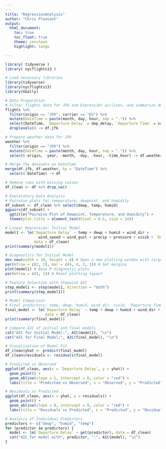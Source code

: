 ```yaml
---
---
title: "RegressionAnalysis"
author: "Chris Pleasant"
output:
  html_document:
    toc: true
    toc_float: true
    theme: cerulean
    highlight: tango

---
```





```r
 
library( tidyverse )
library( nycflights13 )
```


```r
# Load necessary libraries
library(tidyverse)
library(nycflights13)
library(GGally)

# Data Preparation
# Filter flights data for JFK and ExpressJet airlines, and summarize departure delays
flights %>%
  filter(origin == "JFK", carrier == "EV") %>%
  mutate(DateTime = paste(month, day, hour, sep = ".")) %>%
  select(DateTime, `Departure Delay` = dep_delay, `Departure Time` = sched_dep_time) %>%
  droplevels() -> df.jfk

# Prepare weather data for JFK
weather %>%
  filter(origin == "JFK") %>%
  mutate(DateTime = paste(month, day, hour, sep = ".")) %>%
  select(-origin, -year, -month, -day, -hour, -time_hour) -> df.weather

# Merge the datasets on DateTime
merge(df.jfk, df.weather, by = "DateTime") %>%
  select(-DateTime) -> df

# Remove rows with missing values
df_clean <- df %>% drop_na()

# Exploratory Data Analysis
# Pairwise plots for temperature, dewpoint, and humidity
df_subset <- df_clean %>% select(dewp, temp, humid)
ggpairs(df_subset) +
  ggtitle("Pairwise Plot of Dewpoint, Temperature, and Humidity") +
  theme(plot.title = element_text(hjust = 0.5, size = 14))

# Linear Regression: Initial Model
model1 <- lm(`Departure Delay` ~ temp + dewp + humid + wind_dir + 
               wind_speed + wind_gust + precip + pressure + visib + `Departure Time`, 
             data = df_clean)
print(summary(model1))

# Diagnostics for Initial Model
dev.new(width = 10, height = 8) # Open a new plotting window with larger dimensions
par(mfrow = c(2, 2), mar = c(4, 4, 2, 1)) # Set margins
plot(model1) # Base R diagnostic plots
par(mfrow = c(1, 1)) # Reset plotting layout

# Feature Selection with Stepwise AIC
step_model1 <- step(model1, direction = "both")
print(summary(step_model1))

# Model Comparison
# Final predictors: temp, dewp, humid, wind_dir, visib, `Departure Time`
final_model <- lm(`Departure Delay` ~ temp + dewp + humid + wind_dir + visib + `Departure Time`, 
                  data = df_clean)
print(summary(final_model))

# Compare AIC of initial and final models
cat("AIC for Initial Model:", AIC(model1), "\n")
cat("AIC for Final Model:", AIC(final_model), "\n")

# Visualization of Model Fit
df_clean$yhat <- predict(final_model)
df_clean$residuals <- residuals(final_model)

# Predicted vs Observed
ggplot(df_clean, aes(x = `Departure Delay`, y = yhat)) +
  geom_point() +
  geom_abline(slope = 1, intercept = 0, color = "red") +
  labs(title = "Predicted vs Observed", x = "Observed", y = "Predicted")

# Residuals vs Predicted
ggplot(df_clean, aes(x = yhat, y = residuals)) +
  geom_point() +
  geom_abline(slope = 0, intercept = 0, color = "red") +
  labs(title = "Residuals vs Predicted", x = "Predicted", y = "Residuals")

# Analysis of Individual Predictors
predictors <- c("dewp", "humid", "temp")
for (predictor in predictors) {
  model <- lm(`Departure Delay` ~ get(predictor), data = df_clean)
  cat("AIC for model with", predictor, ":", AIC(model), "\n")
}

```


